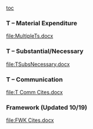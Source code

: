 [[toc]]



===T – Material Expenditure=== 
[[file:MultipleTs.docx]]


===T – Substantial/Necessary=== 
[[file:TSubsNecessary.docx]]


===T – Communication=== 
[[file:T Comm Cites.docx]]


===Framework (Updated 10/19)=== 
[[file:FWK Cites.docx]]
